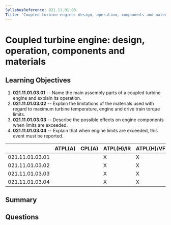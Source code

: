 ```yaml
---
SyllabusReference: 021.11.01.03
Title: 'Coupled turbine engine: design, operation, components and materials'
---
```


# Coupled turbine engine: design, operation, components and materials

## Learning Objectives

1. **021.11.01.03.01** -- Name the main assembly parts of a coupled turbine engine
   and explain its operation.
2. **021.11.01.03.02** -- Explain the limitations of the materials used with
   regard to maximum turbine temperature, engine and drive train torque limits.
3. **021.11.01.03.03** -- Describe the possible effects on engine components when
   limits are exceeded.
4. **021.11.01.03.04** -- Explain that when engine limits are exceeded, this event
   must be reported.

|                 | ATPL(A) | CPL(A) | ATPL(H)/IR | ATPL(H)/VFR | CPL(H) | IR  | CBIR(A) |
| --------------- | ------- | ------ | ---------- | ----------- | ------ | --- | ------- |
| 021.11.01.03.01 |         |        | X          | X           | X      |     |         |
| 021.11.01.03.02 |         |        | X          | X           | X      |     |         |
| 021.11.01.03.03 |         |        | X          | X           | X      |     |         |
| 021.11.01.03.04 |         |        | X          | X           | X      |     |         |

## Summary

## Questions
